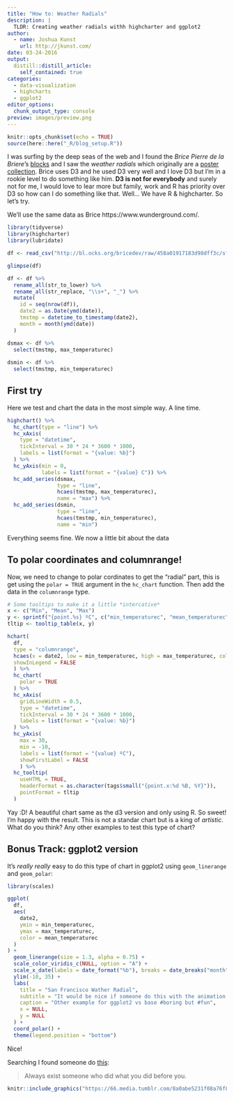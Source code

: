 ```yaml
---
title: "How to: Weather Radials"
description: |
  TLDR: Creating weather radials withh highcharter and ggplot2
author:
  - name: Joshua Kunst
    url: http://jkunst.com/
date: 03-24-2016
output:
  distill::distill_article:
    self_contained: true
categories: 
  - data-visualization
  - highcharts
  - ggplot2
editor_options: 
  chunk_output_type: console
preview: images/preview.png    
---
```


```r
knitr::opts_chunk$set(echo = TRUE)
source(here::here("_R/blog_setup.R"))
```


I was surfing by the deep seas of the web and I found the *Brice Pierre de la Briere*'s 
[blocks](http://bl.ocks.org/bricedev) and I saw the *weather radials* which originally are a
[poster collection](http://weather-radials.com/). Brice uses D3 and he used D3 very well
and I love D3 but I'm in a rookie level to do something like him. **D3 is not for everybody**
and surely not for me, I would love to lear more but family, work and R has priority over D3 so
how can I do something like that. Well... We have R & highcharter. So let's try. 

We'll use the same data as Brice https://www.wunderground.com/.

```r
library(tidyverse)
library(highcharter)
library(lubridate)

df <- read_csv("http://bl.ocks.org/bricedev/raw/458a01917183d98dff3c/sf.csv")

glimpse(df)

df <- df %>%
  rename_all(str_to_lower) %>% 
  rename_all(str_replace, "\\s+", "_") %>% 
  mutate(
    id = seq(nrow(df)),
    date2 = as.Date(ymd(date)),
    tmstmp = datetime_to_timestamp(date2),
    month = month(ymd(date))
  )

dsmax <- df %>%
  select(tmstmp, max_temperaturec)
 
dsmin <- df %>% 
  select(tmstmp, min_temperaturec)
```


## First try

Here we test and chart the data in the most simple way. A line time.
 
```r
highchart() %>%
  hc_chart(type = "line") %>%
  hc_xAxis(
    type = "datetime",
    tickInterval = 30 * 24 * 3600 * 1000,
    labels = list(format = "{value: %b}")
  ) %>%
  hc_yAxis(min = 0,
           labels = list(format = "{value} C")) %>%
  hc_add_series(dsmax,
                type = "line",
                hcaes(tmstmp, max_temperaturec),
                name = "max") %>%
  hc_add_series(dsmin,
                type = "line",
                hcaes(tmstmp, min_temperaturec),
                name = "min")

```

Everything seems fine. We now a little bit about the data 

## To polar coordinates and columnrange!

Now, we need to change to polar cordinates to get the "radial" part, this is
get using the `polar = TRUE`  argument in the `hc_chart` function. Then add
the data in the `columnrange` type.
  
```r
# Some tooltips to make it a little *intercative*
x <- c("Min", "Mean", "Max")
y <- sprintf("{point.%s} ºC", c("min_temperaturec", "mean_temperaturec", "max_temperaturec"))
tltip <- tooltip_table(x, y)

hchart(
  df,
  type = "columnrange",
  hcaes(x = date2, low = min_temperaturec, high = max_temperaturec, color = mean_temperaturec),
  showInLegend = FALSE
  ) %>% 
  hc_chart(
    polar = TRUE
  ) %>%  
  hc_xAxis(
    gridLineWidth = 0.5,
    type = "datetime",
    tickInterval = 30 * 24 * 3600 * 1000,
    labels = list(format = "{value: %b}")
  ) %>% 
  hc_yAxis(
    max = 30,
    min = -10,
    labels = list(format = "{value} ºC"),
    showFirstLabel = FALSE
    ) %>% 
  hc_tooltip(
    useHTML = TRUE,
    headerFormat = as.character(tags$small("{point.x:%d %B, %Y}")),
    pointFormat = tltip
  )
```

Yay :D! A beautiful chart same as the d3 version and only using R. So sweet!
I'm happy with the result. This is not a standar chart but is
a king of *artistic*. What do you think? Any other examples to test
this type of chart?

## Bonus Track: ggplot2 version

It's *really really* easy to do this type of chart in ggplot2 using
`geom_linerange` and `geom_polar`:

```r
library(scales)

ggplot(
  df,
  aes(
    date2,
    ymin = min_temperaturec,
    ymax = max_temperaturec,
    color = mean_temperaturec
  )
) +
  geom_linerange(size = 1.3, alpha = 0.75) +
  scale_color_viridis_c(NULL, option = "A") +
  scale_x_date(labels = date_format("%b"), breaks = date_breaks("month")) +
  ylim(-10, 35) +
  labs(
    title = "San Francisco Wather Radial",
    subtitle = "It would be nice if someone do this with the animation package",
    caption = "Other example for ggplot2 vs base #boring but #fun",
    x = NULL,
    y = NULL
  ) +
  coord_polar() +
  theme(legend.position = "bottom")
```

Nice!

Searching I found someone do 
[this](https://www.quora.com/R-programming-language/What-is-the-most-elegant-plot-you-have-made-using-ggplot2):

> Always exist someone who did what you did before you.

```r
knitr::include_graphics("https://66.media.tumblr.com/8a0abe5231f08a76f8198e6cbfd8950e/tumblr_n0l6vpTQDu1rdf0p9o3_400.gif")
```
